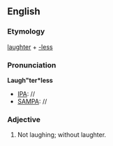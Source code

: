 ==English==
===Etymology===
[[laughter]] + [[-less]]
===Pronunciation===
'''Laugh"ter*less'''
*[[IPA]]: //
*[[SAMPA]]: //
===Adjective===
#Not laughing; without laughter.